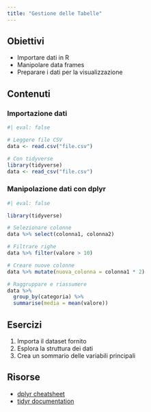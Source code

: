 ```yaml
---
title: "Gestione delle Tabelle"
---
```


## Obiettivi

- Importare dati in R
- Manipolare data frames
- Preparare i dati per la visualizzazione

## Contenuti

### Importazione dati

```r
#| eval: false

# Leggere file CSV
data <- read.csv("file.csv")

# Con tidyverse
library(tidyverse)
data <- read_csv("file.csv")
```

### Manipolazione dati con dplyr

```r
#| eval: false

library(tidyverse)

# Selezionare colonne
data %>% select(colonna1, colonna2)

# Filtrare righe
data %>% filter(valore > 10)

# Creare nuove colonne
data %>% mutate(nuova_colonna = colonna1 * 2)

# Raggruppare e riassumere
data %>% 
  group_by(categoria) %>%
  summarise(media = mean(valore))
```

## Esercizi

1. Importa il dataset fornito
2. Esplora la struttura dei dati
3. Crea un sommario delle variabili principali

## Risorse

- [dplyr cheatsheet](https://github.com/rstudio/cheatsheets/blob/main/data-transformation.pdf)
- [tidyr documentation](https://tidyr.tidyverse.org/)
